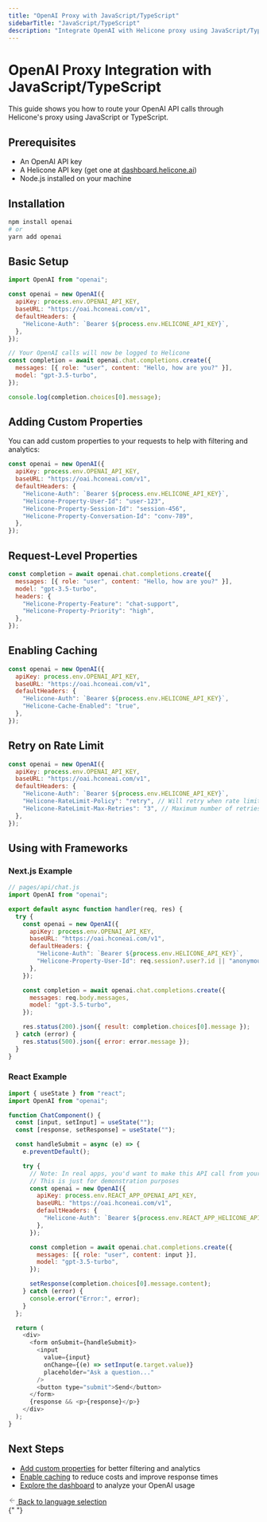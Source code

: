 ```yaml
---
title: "OpenAI Proxy with JavaScript/TypeScript"
sidebarTitle: "JavaScript/TypeScript"
description: "Integrate OpenAI with Helicone proxy using JavaScript/TypeScript"
---
```


# OpenAI Proxy Integration with JavaScript/TypeScript

This guide shows you how to route your OpenAI API calls through Helicone's proxy using JavaScript or TypeScript.

## Prerequisites

- An OpenAI API key
- A Helicone API key (get one at [dashboard.helicone.ai](https://dashboard.helicone.ai))
- Node.js installed on your machine

## Installation

```bash
npm install openai
# or
yarn add openai
```

## Basic Setup

```javascript
import OpenAI from "openai";

const openai = new OpenAI({
  apiKey: process.env.OPENAI_API_KEY,
  baseURL: "https://oai.hconeai.com/v1",
  defaultHeaders: {
    "Helicone-Auth": `Bearer ${process.env.HELICONE_API_KEY}`,
  },
});

// Your OpenAI calls will now be logged to Helicone
const completion = await openai.chat.completions.create({
  messages: [{ role: "user", content: "Hello, how are you?" }],
  model: "gpt-3.5-turbo",
});

console.log(completion.choices[0].message);
```

## Adding Custom Properties

You can add custom properties to your requests to help with filtering and analytics:

```javascript
const openai = new OpenAI({
  apiKey: process.env.OPENAI_API_KEY,
  baseURL: "https://oai.hconeai.com/v1",
  defaultHeaders: {
    "Helicone-Auth": `Bearer ${process.env.HELICONE_API_KEY}`,
    "Helicone-Property-User-Id": "user-123",
    "Helicone-Property-Session-Id": "session-456",
    "Helicone-Property-Conversation-Id": "conv-789",
  },
});
```

## Request-Level Properties

```javascript
const completion = await openai.chat.completions.create({
  messages: [{ role: "user", content: "Hello, how are you?" }],
  model: "gpt-3.5-turbo",
  headers: {
    "Helicone-Property-Feature": "chat-support",
    "Helicone-Property-Priority": "high",
  },
});
```

## Enabling Caching

```javascript
const openai = new OpenAI({
  apiKey: process.env.OPENAI_API_KEY,
  baseURL: "https://oai.hconeai.com/v1",
  defaultHeaders: {
    "Helicone-Auth": `Bearer ${process.env.HELICONE_API_KEY}`,
    "Helicone-Cache-Enabled": "true",
  },
});
```

## Retry on Rate Limit

```javascript
const openai = new OpenAI({
  apiKey: process.env.OPENAI_API_KEY,
  baseURL: "https://oai.hconeai.com/v1",
  defaultHeaders: {
    "Helicone-Auth": `Bearer ${process.env.HELICONE_API_KEY}`,
    "Helicone-RateLimit-Policy": "retry", // Will retry when rate limited
    "Helicone-RateLimit-Max-Retries": "3", // Maximum number of retries
  },
});
```

## Using with Frameworks

### Next.js Example

```javascript
// pages/api/chat.js
import OpenAI from "openai";

export default async function handler(req, res) {
  try {
    const openai = new OpenAI({
      apiKey: process.env.OPENAI_API_KEY,
      baseURL: "https://oai.hconeai.com/v1",
      defaultHeaders: {
        "Helicone-Auth": `Bearer ${process.env.HELICONE_API_KEY}`,
        "Helicone-Property-User-Id": req.session?.user?.id || "anonymous",
      },
    });

    const completion = await openai.chat.completions.create({
      messages: req.body.messages,
      model: "gpt-3.5-turbo",
    });

    res.status(200).json({ result: completion.choices[0].message });
  } catch (error) {
    res.status(500).json({ error: error.message });
  }
}
```

### React Example

```javascript
import { useState } from "react";
import OpenAI from "openai";

function ChatComponent() {
  const [input, setInput] = useState("");
  const [response, setResponse] = useState("");

  const handleSubmit = async (e) => {
    e.preventDefault();

    try {
      // Note: In real apps, you'd want to make this API call from your backend
      // This is just for demonstration purposes
      const openai = new OpenAI({
        apiKey: process.env.REACT_APP_OPENAI_API_KEY,
        baseURL: "https://oai.hconeai.com/v1",
        defaultHeaders: {
          "Helicone-Auth": `Bearer ${process.env.REACT_APP_HELICONE_API_KEY}`,
        },
      });

      const completion = await openai.chat.completions.create({
        messages: [{ role: "user", content: input }],
        model: "gpt-3.5-turbo",
      });

      setResponse(completion.choices[0].message.content);
    } catch (error) {
      console.error("Error:", error);
    }
  };

  return (
    <div>
      <form onSubmit={handleSubmit}>
        <input
          value={input}
          onChange={(e) => setInput(e.target.value)}
          placeholder="Ask a question..."
        />
        <button type="submit">Send</button>
      </form>
      {response && <p>{response}</p>}
    </div>
  );
}
```

## Next Steps

- [Add custom properties](/docs/features/properties) for better filtering and analytics
- [Enable caching](/docs/features/caching) to reduce costs and improve response times
- [Explore the dashboard](/docs/dashboard/overview) to analyze your OpenAI usage

<div
  style={{
    display: "flex",
    justifyContent: "center",
    marginTop: "2rem",
    marginBottom: "2rem",
  }}
>
  <a
    href="/docs/integrate/proxy/openai"
    style={{
      display: "flex",
      alignItems: "center",
      gap: "0.5rem",
      padding: "0.625rem 1rem",
      color: "#94a3b8",
      fontSize: "0.9375rem",
      textDecoration: "none",
      transition: "color 0.2s ease",
    }}
  >
    <svg
      width="16"
      height="16"
      viewBox="0 0 24 24"
      fill="none"
      xmlns="http://www.w3.org/2000/svg"
    >
      <path
        d="M19 12H5M5 12L12 19M5 12L12 5"
        stroke="currentColor"
        strokeWidth="2"
        strokeLinecap="round"
        strokeLinejoin="round"
      />
    </svg>
    Back to language selection
  </a>
</div>{" "}
